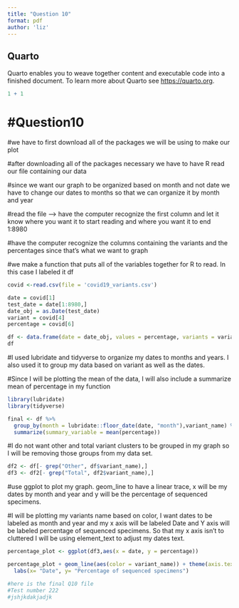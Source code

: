 ```yaml
---
title: "Question 10"
format: pdf
author: 'liz'
---
```


## Quarto

Quarto enables you to weave together content and executable code into a finished document. To learn more about Quarto see <https://quarto.org>.

```r
1 + 1
```

# #Question10

#we have to first download all of the packages we will be using to make our plot

#after downloading all of the packages necessary we have to have R read our file containing our data

#since we want our graph to be organized based on month and not date we have to change our dates to months so that we can organize it by month and year

#read the file --\> have the computer recognize the first column and let it know where you want it to start reading and where you want it to end 1:8980

#have the computer recognize the columns containing the variants and the percentages since that's what we want to graph

#we make a function that puts all of the variables together for R to read. In this case I labeled it df

```r
covid <-read.csv(file = 'covid19_variants.csv')

date = covid[1]
test_date = date[1:8980,]
date_obj = as.Date(test_date)
variant = covid[4]
percentage = covid[6]

df <- data.frame(date = date_obj, values = percentage, variants = variant)
df
```

#I used lubridate and tidyverse to organize my dates to months and years. I also used it to group my data based on variant as well as the dates.

#Since I will be plotting the mean of the data, I will also include a summarize mean of percentage in my function

```r
library(lubridate)
library(tidyverse)

final <- df %>%
  group_by(month = lubridate::floor_date(date, "month"),variant_name) %>%
  summarize(summary_variable = mean(percentage))
```

#I do not want other and total variant clusters to be grouped in my graph so I will be removing those groups from my data set.

```r
df2 <- df[- grep("Other", df$variant_name),]
df3 <- df2[- grep("Total", df2$variant_name),]
```

#use ggplot to plot my graph. geom_line to have a linear trace, x will be my dates by month and year and y will be the percentage of sequenced specimens.

#I will be plotting my variants name based on color, I want dates to be labeled as month and year and my x axis will be labeled Date and Y axis will be labeled percentage of sequenced specimens. So that my x axis isn't to cluttered I will be using element_text to adjust my dates text.

```r
percentage_plot <- ggplot(df3,aes(x = date, y = percentage))

percentage_plot + geom_line(aes(color = variant_name)) + theme(axis.text.x = element_text(angle = 90, vjust = 0.5)) + scale_x_date(date_breaks = "1 month",date_labels = "%b-%Y") +
  labs(x= "Date", y= "Percentage of sequenced specimens")
```

```r
#here is the final Q10 file
#Test number 222
#jshjkdakjadjk
```
